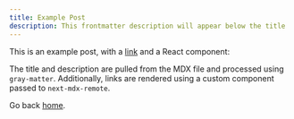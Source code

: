 ```yaml
---
title: Example Post
description: This frontmatter description will appear below the title
---
```


This is an example post, with a [link](https://nextjs.org) and a React component:

<TestComponent>

The title and description are pulled from the MDX file and processed using `gray-matter`. Additionally, links are rendered using a custom component passed to `next-mdx-remote`.

</TestComponent>

Go back [home](/).
